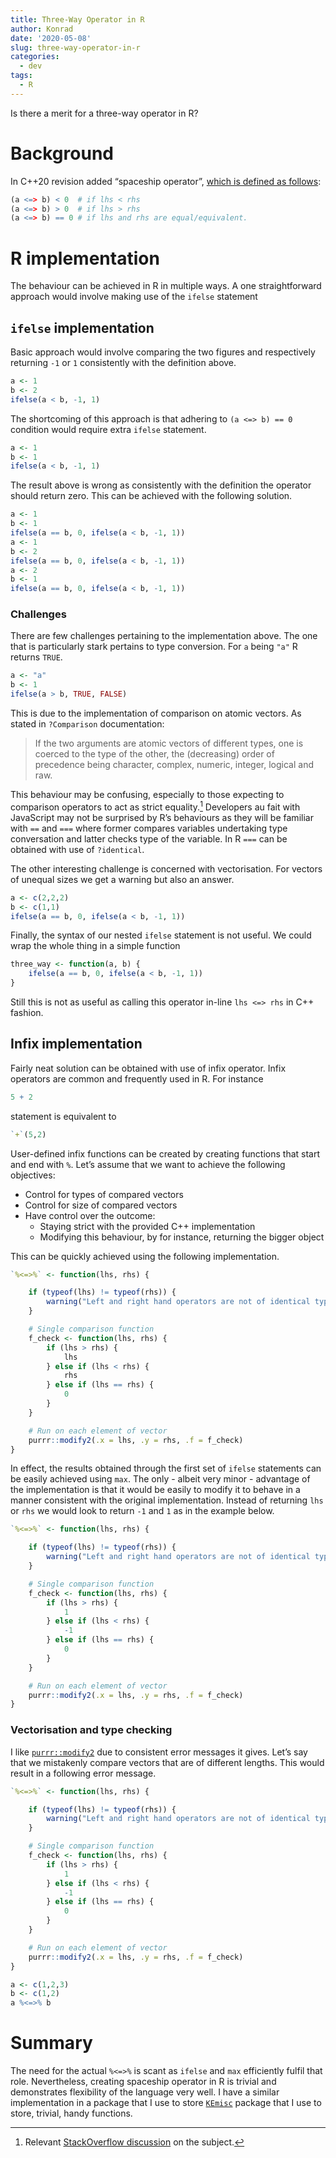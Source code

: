 ```yaml
---
title: Three-Way Operator in R
author: Konrad
date: '2020-05-08'
slug: three-way-operator-in-r
categories:
  - dev
tags:
  - R
---
```


Is there a merit for a three-way operator in R?

# Background

In C++20 revision added "spaceship operator", [which is defined as follows](https://en.cppreference.com/w/cpp/language/operator_comparison#Three-way_comparison):

```r
(a <=> b) < 0  # if lhs < rhs
(a <=> b) > 0  # if lhs > rhs
(a <=> b) == 0 # if lhs and rhs are equal/equivalent.
```

# R implementation

The behaviour can be achieved in R in multiple ways. A one straightforward approach would involve making use of the `ifelse` statement

## `ifelse` implementation

Basic approach would involve comparing the two figures and respectively returning `-1` or `1` consistently with the definition above.

```r
a <- 1
b <- 2
ifelse(a < b, -1, 1)
```

The shortcoming of this approach is that adhering to `(a <=> b) == 0` condition would require extra `ifelse` statement.

```r
a <- 1
b <- 1
ifelse(a < b, -1, 1)
```

The result above is wrong as consistently with the definition the operator should return zero. This can be achieved with the following solution.

```r
a <- 1
b <- 1
ifelse(a == b, 0, ifelse(a < b, -1, 1))
a <- 1
b <- 2
ifelse(a == b, 0, ifelse(a < b, -1, 1))
a <- 2
b <- 1
ifelse(a == b, 0, ifelse(a < b, -1, 1))
```

### Challenges

There are few challenges pertaining to the implementation above. The one that is particularly stark pertains to type conversion. For `a` being `"a"` R returns `TRUE`.

```r
a <- "a"
b <- 1
ifelse(a > b, TRUE, FALSE)
```

This is due to the implementation of comparison on atomic vectors. As stated in `?Comparison` documentation:

> If the two arguments are atomic vectors of different types, one is coerced to the type of the other, the (decreasing) order of precedence being character, complex, numeric, integer, logical and raw.

This behaviour may be confusing, especially to those expecting to comparison operators to act as strict equality.^[Relevant [StackOverflow discussion](https://stackoverflow.com/q/14932015/1655567) on the subject.] Developers au fait with JavaScript may not be surprised by R's behaviours as they will be familiar with `==` and `===` where former compares variables undertaking type conversation and latter checks type of the variable. In R `===` can be obtained with use of `?identical`.

The other interesting challenge is concerned with vectorisation. For vectors of unequal sizes we get a warning but also an answer.

```r
a <- c(2,2,2)
b <- c(1,1)
ifelse(a == b, 0, ifelse(a < b, -1, 1))
```

Finally, the syntax of our nested `ifelse` statement is not useful. We could wrap the whole thing in a simple function

```r
three_way <- function(a, b) {
    ifelse(a == b, 0, ifelse(a < b, -1, 1))
}
```

Still this is not as useful as calling this operator in-line `lhs <=> rhs` in C++ fashion.

## Infix implementation

Fairly neat solution can be obtained with use of infix operator. Infix operators are common and frequently used in R. For instance 

```r
5 + 2
```

statement is equivalent to

```r
`+`(5,2)
```

User-defined infix functions can be created by creating functions that start and end with `%`. Let's assume that we want to achieve the following objectives:

 - Control for types of compared vectors
 - Control for size of compared vectors
 - Have control over the outcome:
   - Staying strict with the provided C++ implementation
   - Modifying this behaviour, by for instance, returning the bigger object
   
This can be quickly achieved using the following implementation. 

```r
`%<=>%` <- function(lhs, rhs) {

    if (typeof(lhs) != typeof(rhs)) {
        warning("Left and right hand operators are not of identical types.")
    }

    # Single comparison function
    f_check <- function(lhs, rhs) {
        if (lhs > rhs) {
            lhs
        } else if (lhs < rhs) {
            rhs
        } else if (lhs == rhs) {
            0
        }
    }

    # Run on each element of vector
    purrr::modify2(.x = lhs, .y = rhs, .f = f_check)
}
```

In effect, the results obtained through the first set of `ifelse` statements can be easily achieved using `max`. The only - albeit very minor - advantage of the implementation is that it would be easily to modify it to behave in a manner consistent with the original implementation. Instead of returning `lhs` or `rhs` we would look to return `-1` and `1` as in the example below.

```r
`%<=>%` <- function(lhs, rhs) {

    if (typeof(lhs) != typeof(rhs)) {
        warning("Left and right hand operators are not of identical types.")
    }

    # Single comparison function
    f_check <- function(lhs, rhs) {
        if (lhs > rhs) {
            1
        } else if (lhs < rhs) {
            -1
        } else if (lhs == rhs) {
            0
        }
    }

    # Run on each element of vector
    purrr::modify2(.x = lhs, .y = rhs, .f = f_check)
}
```

### Vectorisation and type checking

I like [`purrr::modify2`](https://purrr.tidyverse.org/reference/modify.html) due to consistent error messages it gives. Let's say that we mistakenly compare vectors that are of different lengths. This would result in a following error message.

```r
`%<=>%` <- function(lhs, rhs) {

    if (typeof(lhs) != typeof(rhs)) {
        warning("Left and right hand operators are not of identical types.")
    }

    # Single comparison function
    f_check <- function(lhs, rhs) {
        if (lhs > rhs) {
            1
        } else if (lhs < rhs) {
            -1
        } else if (lhs == rhs) {
            0
        }
    }

    # Run on each element of vector
    purrr::modify2(.x = lhs, .y = rhs, .f = f_check)
}

a <- c(1,2,3)
b <- c(1,2)
a %<=>% b
```


# Summary

The need for the actual `%<=>%` is scant as `ifelse` and `max` efficiently fulfil that role. Nevertheless, creating spaceship operator in R is trivial and demonstrates flexibility of the language very well. I have a similar implementation in a package that I use to store [`KEmisc`](https://github.com/konradzdeb/KEmisc/blob/master/R/threeway.R) package that I use to store, trivial, handy functions. 


